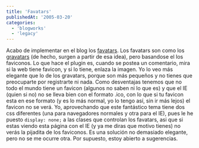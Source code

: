 ```yaml
---
title: 'Favatars'
publishedAt: '2005-03-20'
categories:
  - 'blogworks'
  - 'legacy'
---
```


Acabo de implementar en el blog los [favatars](http://dev.wp-plugins.org/wiki/favatars). Los favatars son como los [gravatars](http://www.gravatar.com) (de hecho, surgen a partir de esa idea), pero basandose el los faviconos. Lo que hace el plugin es, cuando se postea un comentario, mira si la web tiene favicon, y si lo tiene, enlaza la imagen. Yo lo veo más elegante que lo de los gravatars, porque son más pequeños y no tienes que preocuparte por registrarte ni nada. Como desventajas tenemos que no todo el mundo tiene un favicon (algunos no saben ni lo que es) y que el IE (quien si no) no se lleva bien con el formato .ico, con lo que si tu favicon esta en ese formato (y es lo más normal, yo lo tengo así, sin ir más lejos) el favicon no se verá. Yo, aprovechando que este fantástico tema tiene dos css diferentes (una para navegadores normales y otra para el IE), pues le he puesto `display: none;` a las clases que controlan los favatars, asi que si estas viendo esta página con el IE (y ya me diras que motivo tienes) no verás la pijadita de los faviconos. Es una solución no demasiado elegante, pero no se me ocurre otra. Por supuesto, estoy abierto a sugerencias.
